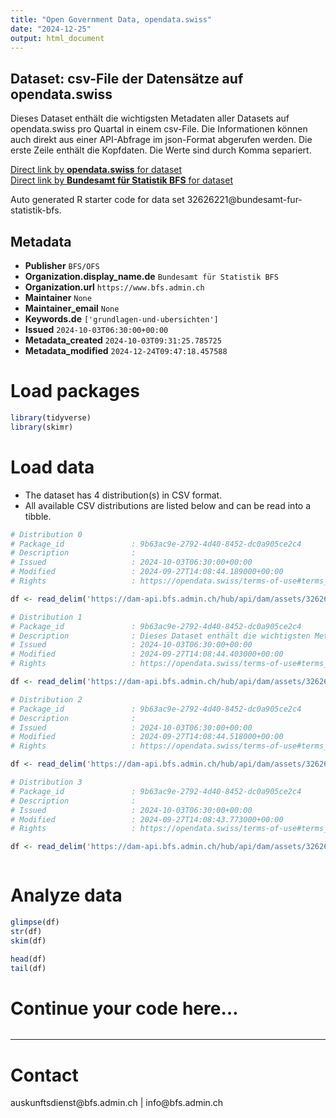 ```yaml
---
title: "Open Government Data, opendata.swiss"
date: "2024-12-25"
output: html_document
---
```


## Dataset: csv-File der Datensätze auf opendata.swiss

Dieses Dataset enthält die wichtigsten Metadaten aller Datasets auf opendata.swiss pro Quartal in einem csv-File. Die Informationen können auch direkt aus einer API-Abfrage im json-Format abgerufen werden. Die erste Zeile enthält die Kopfdaten. Die Werte sind durch Komma separiert.

[Direct link by **opendata.swiss** for dataset](https://opendata.swiss/de/dataset/csv-file-der-datensatze-auf-opendata-swiss)<br>
[Direct link by **Bundesamt für Statistik BFS** for dataset](https://www.bfs.admin.ch/asset/de/ts-d-00.02-OGD-03)

Auto generated R starter code for data set 32626221@bundesamt-fur-statistik-bfs.

## Metadata

- **Publisher** `BFS/OFS`
- **Organization.display_name.de** `Bundesamt für Statistik BFS`
- **Organization.url** `https://www.bfs.admin.ch`
- **Maintainer** `None`
- **Maintainer_email** `None`
- **Keywords.de** `['grundlagen-und-ubersichten']`
- **Issued** `2024-10-03T06:30:00+00:00`
- **Metadata_created** `2024-10-03T09:31:25.785725`
- **Metadata_modified** `2024-12-24T09:47:18.457588`


# Load packages

```r

library(tidyverse)
library(skimr)

```

# Load data

-   The dataset has 4 distribution(s) in CSV format.
-   All available CSV distributions are listed below and can be read into a tibble.

```r

# Distribution 0
# Package_id               : 9b63ac9e-2792-4d40-8452-dc0a905ce2c4
# Description              : 
# Issued                   : 2024-10-03T06:30:00+00:00
# Modified                 : 2024-09-27T14:08:44.189000+00:00
# Rights                   : https://opendata.swiss/terms-of-use#terms_open

df <- read_delim('https://dam-api.bfs.admin.ch/hub/api/dam/assets/32626230/master')

# Distribution 1
# Package_id               : 9b63ac9e-2792-4d40-8452-dc0a905ce2c4
# Description              : Dieses Dataset enthält die wichtigsten Metadaten aller Datasets auf opendata.swiss pro Quartal in einem csv-File. Die Informationen können auch direkt aus einer API-Abfrage im json-Format abgerufen werden. Die erste Zeile enthält die Kopfdaten. Die Werte sind durch Komma separiert.
# Issued                   : 2024-10-03T06:30:00+00:00
# Modified                 : 2024-09-27T14:08:44.403000+00:00
# Rights                   : https://opendata.swiss/terms-of-use#terms_open

df <- read_delim('https://dam-api.bfs.admin.ch/hub/api/dam/assets/32626227/master')

# Distribution 2
# Package_id               : 9b63ac9e-2792-4d40-8452-dc0a905ce2c4
# Description              : 
# Issued                   : 2024-10-03T06:30:00+00:00
# Modified                 : 2024-09-27T14:08:44.518000+00:00
# Rights                   : https://opendata.swiss/terms-of-use#terms_open

df <- read_delim('https://dam-api.bfs.admin.ch/hub/api/dam/assets/32626236/master')

# Distribution 3
# Package_id               : 9b63ac9e-2792-4d40-8452-dc0a905ce2c4
# Description              : 
# Issued                   : 2024-10-03T06:30:00+00:00
# Modified                 : 2024-09-27T14:08:43.773000+00:00
# Rights                   : https://opendata.swiss/terms-of-use#terms_open

df <- read_delim('https://dam-api.bfs.admin.ch/hub/api/dam/assets/32626237/master')



```

# Analyze data

```r

glimpse(df)
str(df)
skim(df)

head(df)
tail(df)

```

# Continue your code here...

```r

```

------------------------------------------------------------------------

# Contact

auskunftsdienst@bfs.admin.ch | info@bfs.admin.ch
